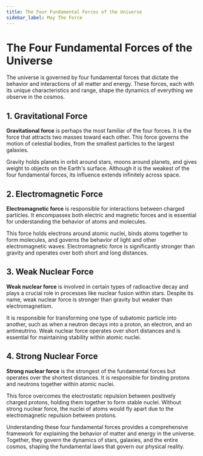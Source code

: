 ```yaml
---
title: The Four Fundamental Forces of the Universe
sidebar_label: May The Force
---
```


# The Four Fundamental Forces of the Universe

The universe is governed by four fundamental forces that dictate the behavior and interactions of all matter and energy. These forces, each with its unique characteristics and range, shape the dynamics of everything we observe in the cosmos.

## 1. Gravitational Force

**Gravitational force** is perhaps the most familiar of the four forces. It is the force that attracts two masses toward each other. This force governs the motion of celestial bodies, from the smallest particles to the largest galaxies. 

Gravity holds planets in orbit around stars, moons around planets, and gives weight to objects on the Earth's surface. Although it is the weakest of the four fundamental forces, its influence extends infinitely across space.

## 2. Electromagnetic Force

**Electromagnetic force** is responsible for interactions between charged particles. It encompasses both electric and magnetic forces and is essential for understanding the behavior of atoms and molecules. 

This force holds electrons around atomic nuclei, binds atoms together to form molecules, and governs the behavior of light and other electromagnetic waves. Electromagnetic force is significantly stronger than gravity and operates over both short and long distances.

## 3. Weak Nuclear Force

**Weak nuclear force** is involved in certain types of radioactive decay and plays a crucial role in processes like nuclear fusion within stars. Despite its name, weak nuclear force is stronger than gravity but weaker than electromagnetism. 

It is responsible for transforming one type of subatomic particle into another, such as when a neutron decays into a proton, an electron, and an antineutrino. Weak nuclear force operates over short distances and is essential for maintaining stability within atomic nuclei.

## 4. Strong Nuclear Force

**Strong nuclear force** is the strongest of the fundamental forces but operates over the shortest distances. It is responsible for binding protons and neutrons together within atomic nuclei. 

This force overcomes the electrostatic repulsion between positively charged protons, holding them together to form stable nuclei. Without strong nuclear force, the nuclei of atoms would fly apart due to the electromagnetic repulsion between protons.

Understanding these four fundamental forces provides a comprehensive framework for explaining the behavior of matter and energy in the universe. Together, they govern the dynamics of stars, galaxies, and the entire cosmos, shaping the fundamental laws that govern our physical reality.
